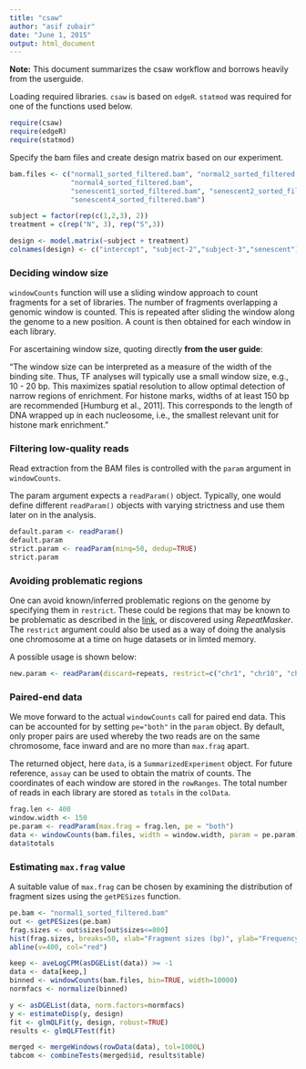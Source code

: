 ```yaml
---
title: "csaw"
author: "asif zubair"
date: "June 1, 2015"
output: html_document
---
```


**Note:** This document summarizes the csaw workflow and borrows heavily from the userguide. 

Loading required libraries. `csaw` is based on `edgeR`. `statmod` was required for one of the functions used below.

```r
require(csaw) 
require(edgeR) 
require(statmod)
```

Specify the bam files and create design matrix based on our experiment.

```r
bam.files <- c("normal1_sorted_filtered.bam", "normal2_sorted_filtered.bam", 
               "normal4_sorted_filtered.bam", 
               "senescent1_sorted_filtered.bam", "senescent2_sorted_filtered.bam", 
               "senescent4_sorted_filtered.bam") 

subject = factor(rep(c(1,2,3), 2))
treatment = c(rep("N", 3), rep("S",3))

design <- model.matrix(~subject + treatment) 
colnames(design) <- c("intercept", "subject-2","subject-3","senescent")
```
### Deciding window size

`windowCounts` function will use a sliding window approach to count fragments for a set of libraries. The number of fragments
overlapping a genomic window is counted. This is repeated after sliding the window along the genome to a new position. A count is then obtained for each window in each library.

For ascertaining window size, quoting directly **from the user guide**: 

"The window size can be interpreted as a measure of the width of the binding site. Thus, TF analyses will typically use a small window size, e.g., 10 - 20 bp. This maximizes spatial resolution to allow optimal detection of narrow regions of enrichment. For histone marks, widths of at least 150 bp are recommended [Humburg et al., 2011]. This corresponds to the length of DNA wrapped up in each nucleosome, i.e., the smallest relevant unit for histone mark enrichment."

### Filtering low-quality reads

Read extraction from the BAM files is controlled with the `param` argument in `windowCounts`. 

The param argument expects a `readParam()` object. Typically, one would define different `readParam()` objects with varying strictness and use them later on in the analysis. 

```r
default.param <- readParam()
default.param
strict.param <- readParam(minq=50, dedup=TRUE)
strict.param
```

### Avoiding problematic regions

One can avoid known/inferred problematic regions on the genome by specifying them in `restrict`. These could be regions that may be known to be problematic as described in the [link](https://sites.google.com/site/anshulkundaje/projects/blacklists), or discovered using *RepeatMasker*. The `restrict` argument could also be used as a way of doing the analysis one chromosome at a time on huge datasets or in limted memory. 

A possible usage is shown below:

```r
new.param <- readParam(discard=repeats, restrict=c("chr1", "chr10", "chrX"))
```

### Paired-end data

We move forward to the actual `windowCounts` call for paired end data. This can be accounted for by setting `pe="both"` in the `param` object. By default, only proper pairs are used whereby the two reads are on the same chromosome, face inward and are no more than `max.frag` apart.

The returned object, here `data`, is a `SummarizedExperiment` object. For future reference, `assay` can be used to obtain the matrix of counts. The coordinates of each window are stored in the `rowRanges`. The total number of reads in each library are stored as `totals` in the `colData`. 

```r
frag.len <- 400
window.width <- 150
pe.param <- readParam(max.frag = frag.len, pe = "both")
data <- windowCounts(bam.files, width = window.width, param = pe.param)
data$totals
```

### Estimating `max.frag` value

A suitable value of `max.frag` can be chosen by examining the distribution of fragment sizes using the `getPESizes` function.

```r
pe.bam <- "normal1_sorted_filtered.bam"
out <- getPESizes(pe.bam)
frag.sizes <- out$sizes[out$sizes<=800]
hist(frag.sizes, breaks=50, xlab="Fragment sizes (bp)", ylab="Frequency", main="")
abline(v=400, col="red")
```





```r
keep <- aveLogCPM(asDGEList(data)) >= -1 
data <- data[keep,]
binned <- windowCounts(bam.files, bin=TRUE, width=10000) 
normfacs <- normalize(binned)
```

```r
y <- asDGEList(data, norm.factors=normfacs) 
y <- estimateDisp(y, design) 
fit <- glmQLFit(y, design, robust=TRUE) 
results <- glmQLFTest(fit)
```

```r
merged <- mergeWindows(rowData(data), tol=1000L) 
tabcom <- combineTests(merged$id, results$table)
```




